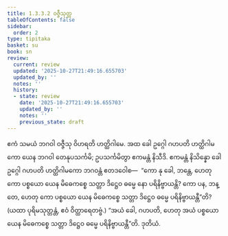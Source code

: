 ```yaml
---
title: 1.3.3.2 ဝဇ္ဇီသုတ္တ
tableOfContents: false
sidebar:
  order: 2
type: tipitaka
basket: su
book: sn
review:
  current: review
  updated: '2025-10-27T21:49:16.655703'
  updated_by: ''
  notes: ''
  history:
  - state: review
    date: '2025-10-27T21:49:16.655703'
    updated_by: ''
    notes: ''
    previous_state: draft
---
```



<ReviewStatus review={frontmatter.review} showDetails={true} />

<HypothesisAnnotation frontmatter={frontmatter} />

<DynamicBreadcrumb />

<Division number="125" book="sn" e="ch" v="18" p="298">

<Paragraph number="729" book="sn">
ဧကံ သမယံ ဘဂဝါ ဝဇ္ဇီသု ဝိဟရတိ ဟတ္ထိဂါမေ. အထ ခေါ ဥဂ္ဂေါ ဂဟပတိ ဟတ္ထိဂါမကော ယေန ဘဂဝါ တေနုပသင်္ကမိ; ဥပသင်္ကမိတွာ ဧကမန္တံ နိသီဒိ. ဧကမန္တံ နိသိန္နော ခေါ ဥဂ္ဂေါ ဂဟပတိ ဟတ္ထိဂါမကော ဘဂဝန္တံ ဧတဒဝေါစ—  “ကော နု ခေါ, ဘန္တေ, ဟေတု ကော ပစ္စယော ယေန မိဓေကစ္စေ သတ္တာ ဒိဋ္ဌေဝ ဓမ္မေ နော ပရိနိဗ္ဗာယန္တိ? ကော ပန, ဘန္တေ, ဟေတု ကော ပစ္စယော ယေန မိဓေကစ္စေ သတ္တာ ဒိဋ္ဌေဝ ဓမ္မေ ပရိနိဗ္ဗာယန္တီ”တိ? (ယထာ ပုရိမသုတ္တန္တံ, ဧဝံ ဝိတ္ထာရေတဗ္ဗံ.) “အယံ ခေါ, ဂဟပတိ, ဟေတု အယံ ပစ္စယော ယေန မိဓေကစ္စေ သတ္တာ ဒိဋ္ဌေဝ ဓမ္မေ ပရိနိဗ္ဗာယန္တီ”တိ.

</Paragraph>
</Division>

<Paragraph number="730" type="center" book="sn">
ဒုတိယံ.
</Paragraph>
